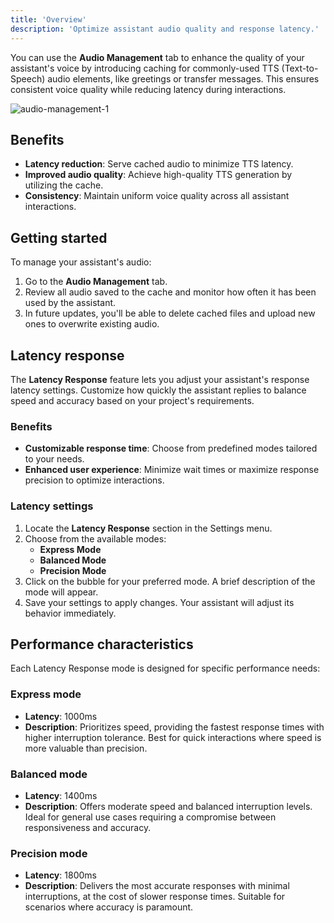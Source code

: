```yaml
---
title: 'Overview'
description: 'Optimize assistant audio quality and response latency.'
---
```


You can use the **Audio Management** tab to enhance the quality of your assistant's voice by introducing caching for commonly-used
TTS (Text-to-Speech) audio elements, like greetings or transfer messages. This ensures consistent voice quality while reducing latency during interactions.

![audio-management-1](/images/audio-management-1.png)

## Benefits

- **Latency reduction**: Serve cached audio to minimize TTS latency.
- **Improved audio quality**: Achieve high-quality TTS generation by utilizing the cache.
- **Consistency**: Maintain uniform voice quality across all assistant interactions.

## Getting started

To manage your assistant's audio:
1. Go to the **Audio Management** tab.
2. Review all audio saved to the cache and monitor how often it has been used by the assistant.
3. In future updates, you'll be able to delete cached files and upload new ones to overwrite existing audio.

## Latency response

The **Latency Response** feature lets you adjust your assistant's response latency settings. Customize how quickly the assistant
replies to balance speed and accuracy based on your project's requirements.

### Benefits

- **Customizable response time**: Choose from predefined modes tailored to your needs.
- **Enhanced user experience**: Minimize wait times or maximize response precision to optimize interactions.

### Latency settings
1. Locate the **Latency Response** section in the Settings menu.
2. Choose from the available modes:
   - **Express Mode**
   - **Balanced Mode**
   - **Precision Mode**
3. Click on the bubble for your preferred mode. A brief description of the mode will appear.
4. Save your settings to apply changes. Your assistant will adjust its behavior immediately.

## Performance characteristics

Each Latency Response mode is designed for specific performance needs:

### Express mode

- **Latency**: 1000ms  
- **Description**: Prioritizes speed, providing the fastest response times with higher interruption tolerance. Best for quick interactions
where speed is more valuable than precision.

### Balanced mode

- **Latency**: 1400ms  
- **Description**: Offers moderate speed and balanced interruption levels. Ideal for general use cases requiring a compromise between
 responsiveness and accuracy.

### Precision mode

- **Latency**: 1800ms  
- **Description**: Delivers the most accurate responses with minimal interruptions, at the cost of slower response times. Suitable for scenarios
where accuracy is paramount.
